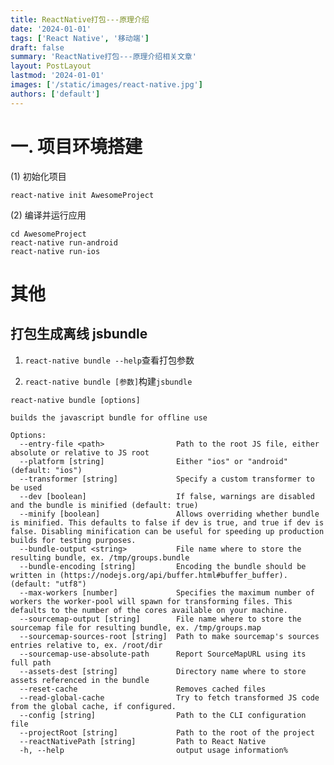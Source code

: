 ```yaml
---
title: ReactNative打包---原理介绍
date: '2024-01-01'
tags: ['React Native', '移动端']
draft: false
summary: 'ReactNative打包---原理介绍相关文章'
layout: PostLayout
lastmod: '2024-01-01'
images: ['/static/images/react-native.jpg']
authors: ['default']
---
```


# 一. 项目环境搭建
(1) 初始化项目
```
react-native init AwesomeProject
```
(2) 编译并运行应用
```
cd AwesomeProject
react-native run-android
react-native run-ios
```










# 其他
## 打包生成离线 jsbundle
1. `react-native bundle --help`查看打包参数

2.  `react-native bundle [参数]`构建`jsbundle`
```
react-native bundle [options]

builds the javascript bundle for offline use

Options:
  --entry-file <path>                Path to the root JS file, either absolute or relative to JS root
  --platform [string]                Either "ios" or "android" (default: "ios")
  --transformer [string]             Specify a custom transformer to be used
  --dev [boolean]                    If false, warnings are disabled and the bundle is minified (default: true)
  --minify [boolean]                 Allows overriding whether bundle is minified. This defaults to false if dev is true, and true if dev is false. Disabling minification can be useful for speeding up production builds for testing purposes.
  --bundle-output <string>           File name where to store the resulting bundle, ex. /tmp/groups.bundle
  --bundle-encoding [string]         Encoding the bundle should be written in (https://nodejs.org/api/buffer.html#buffer_buffer). (default: "utf8")
  --max-workers [number]             Specifies the maximum number of workers the worker-pool will spawn for transforming files. This defaults to the number of the cores available on your machine.
  --sourcemap-output [string]        File name where to store the sourcemap file for resulting bundle, ex. /tmp/groups.map
  --sourcemap-sources-root [string]  Path to make sourcemap's sources entries relative to, ex. /root/dir
  --sourcemap-use-absolute-path      Report SourceMapURL using its full path
  --assets-dest [string]             Directory name where to store assets referenced in the bundle
  --reset-cache                      Removes cached files
  --read-global-cache                Try to fetch transformed JS code from the global cache, if configured.
  --config [string]                  Path to the CLI configuration file
  --projectRoot [string]             Path to the root of the project
  --reactNativePath [string]         Path to React Native
  -h, --help                         output usage information%  
```

